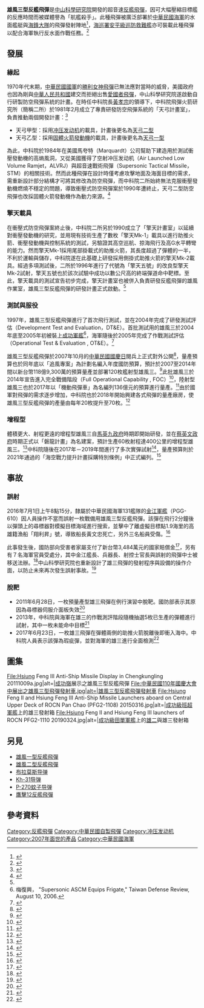 {{NoteTA
|1=zh-hans:航母杀手; zh-tw:航艦殺手;
}}
{{infobox weapon
| name               = 雄風三型反艦飛彈
| image              = File:HF-3 ASCM fired from TEL system.jpg
| image_size         = 300px
| alt                =
| caption            = 陸射型雄風三反艦飛彈
| origin             = {{ROC}}
| type               = 超音速[[反艦飛彈|反艦飛彈]]
<!-- Type selection -->
| is_ranged          = yes
| is_bladed          = 
| is_explosive       = 
| is_artillery       = 
| is_vehicle         = 
| is_missile         = yes
| is_UK              = 
<!-- Service history -->
| service            = 2014年
| used_by            = {{ROCN}}
| wars               = 
<!-- Production history -->
| designer           = [[中山科學研究院|中山科學研究院]]
| design_date        = 1997－2005
| manufacturer       = 
| unit_cost          = 
| production_date    = 
| number             = 
| variants           =
<!-- General specifications -->
| spec_label         = 
| weight             = 1,500公斤<ref name=":研發「空射型雄三飛彈」　打造遠距進擊力！">{{Cite web|title=張誠／研發「空射型雄三飛彈」　打造遠距進擊力！|url=https://forum.ettoday.net/news/1549051|access-date=2022-05-30|author=張誠|date=2019-10-03|publisher=ETtoday雲論|archive-date=2022-06-17|archive-url=https://web.archive.org/web/20220617144945/https://forum.ettoday.net/news/1549051}}</ref>
| length             = 6.1公尺<ref name=":研發「空射型雄三飛彈」　打造遠距進擊力！" />
| part_length        = 
| width              = 
| height             = 
| diameter           = 46公分<ref name=":研發「空射型雄三飛彈」　打造遠距進擊力！" />
| crew               = 
| passengers         =
<!-- Ranged weapon specifications --> 
| cartridge          = 
| cartridge_weight   = 
| caliber            = 
| barrels            = 
| action             = 
| rate               = 
| velocity           = 
| range              = 
| max_range          = 
| feed               = 
| sights             = 
<!-- Artillery specifications -->
| breech             = 
| recoil             = 
| carriage           = 
| elevation          = 
| traverse           = 
<!-- Bladed weapon specifications --> 
| blade_type         = 
| hilt_type          = 
| sheath_type        = 
| head_type          = 
| haft_type          = 
<!-- Explosive specifications --> 
| filling            = 
| filling_weight     = 
| detonation         = 
| yield              = 
<!-- Vehicle/missile specifications -->
| armour             = 
| primary_armament   = 
| secondary_armament = 
| engine             = 固體火箭助推器<br/>液態燃料[[衝壓發動機|衝壓發動機]]
| engine_power       = 
| pw_ratio           = 
| payload_capacity   = 
| transmission       = 
| suspension         = 
| clearance          = 
| fuel_capacity      = 
| vehicle_range      = 150公里<ref>{{Cite web|title=射程400公里增程雄三2023年量產 台灣本島外島部署壓制共軍|url=https://news.ltn.com.tw/news/politics/breakingnews/3801970|access-date=2022-05-30|author=羅添斌|date=2022-01-15|publisher=自由時報|archive-date=2022-01-16|archive-url=https://web.archive.org/web/20220116014711/https://news.ltn.com.tw/news/politics/breakingnews/3801970}}</ref>
| speed              = 2.5[[馬赫|馬赫]]
| guidance           = 慣性導航＋主動雷達導引
| steering           = 
<!-- Missiles only -->
| wingspan           = 
| propellant         = 
| ceiling            = 
| altitude           = 
| depth              = 
| boost              = 
| accuracy           = 
| launch_platform    = [[成功級巡防艦|成功級巡防艦]]<br/>[[錦江級巡邏艦|錦江級巡邏艦]]<br/>[[沱江級巡邏艦|沱江級巡邏艦]]<br/>[[海巡署600噸級巡防艦|安平級巡防救難艦]]<br/>機動飛彈發射車
| transport          =
}}

'''雄風三型反艦飛彈'''是[[中山科學研究院|中山科學研究院]]開發的超音速[[反艦飛彈|反艦飛彈]]，因可大幅壓縮目標艦的反應時間而被媒體譽為「航艦殺手」。此種飛彈被廣泛部署於[[中華民國海軍|中華民國海軍]]的水面艦艇與[[中華民國海軍海鋒大隊|海鋒大隊]]的飛彈發射陣地<ref>{{Cite web |author=朱明 |date=2017-01-09 |title=【獨家】多重阻嚇解放軍　中科院實測天弓、天劍與雄風系列「新三彈」 |url=https://www.upmedia.mg/news_info.php?Type=1&SerialNo=10348 |publisher=上報 |access-date=2022-06-17 |archive-date=2022-06-17 |archive-url=https://web.archive.org/web/20220617144944/https://www.upmedia.mg/news_info.php?Type=1&SerialNo=10348 }}</ref>，[[海洋委員會海巡署|海巡署]][[海巡署600噸級巡防艦|安平級巡防救難艦]]亦可裝載此種飛彈以配合海軍執行反水面作戰任務。<ref name=":600噸級戰時運用暨平戰轉換執行計畫">{{Cite web |author=洪哲政 |date=2021-04-21 |title=海軍海巡擬定「600噸級戰時運用暨平戰轉換執行計畫」 |url=https://udn.com/news/story/10930/5402629 |publisher=聯合新聞網 |archive-url=https://web.archive.org/web/20210424180006/https://udn.com/news/story/10930/5402629 |archive-date=2021-04-24 |access-date=2021-04-21 |dead-url=yes}}</ref>

== 發展 ==
=== 緣起 ===
1970年代末期，[[中華民國國軍|中華民國國軍]]的[[勝利女神飛彈|勝利女神飛彈]]已無法應對當時的威脅，美國政府也因為剛與[[中華人民共和國|中華人民共和國]]建交而拒絕出售[[愛國者飛彈|愛國者飛彈]]，中山科學研究院遂啟動自行研製防空飛彈系統的計畫。在時任中科院長[[黄孝宗|黃孝宗]]的領導下，中科院飛彈火箭研究所（簡稱二所）於1981年2月成立了專責研發防空飛彈系統的「天弓計畫室」，負責推動兩個開發計畫：<ref name=":絕密的毒蝎反擊利器─擎天載具之捶妖計畫">{{Cite journal |author=宮常 |date=2003-09 |title=絕密的毒蝎反擊利器─擎天載具之捶妖計畫 |journal=全球防衛雜誌 |publisher=軍事家—全球防衛雜誌社 |issue=229 |page=62-71}}</ref>
*天弓甲型：採用[[冲压发动机|冲压发动机]]的載具，計畫後更名為[[天弓二型防空飛彈|天弓二型]]
*天弓乙型：採用[[固體燃料火箭|固體火箭發動機]]的載具，計畫後更名為[[天弓一型防空飛彈|天弓一型]]
為此，中科院於1984年在美國馬夸特（Marquardt）公司幫助下建造用於測試衝壓發動機的高熵風洞，又從美國{{tsl|en|Ling-Temco-Vought|4=沃特公司}}獲得了空射冲压发动机（Air Launched Low Volume Ramjet，ALVRJ）與超音速戰術飛彈（Supersonic Tactical Missile，STM）的相關技術。然而此種飛彈在設計時僅考慮攻擊地面及海面目標的需求，需重新設計部分結構才可將其修改為防空飛彈，而中科院二所始終無法克服衝壓發動機燃燒不穩定的問題，導致衝壓式防空飛彈案於1990年遭終止，天弓二型防空飛彈也改採固體火箭發動機作為動力來源。<ref>{{Cite journal |author=高智陽 |date=2007-11 |title=中科院秘密武器—雄三研發秘辛 |url=http://www.diic.com.tw/comment/9611/961101Hsiungfeng3.pdf |journal=全球防衛雜誌 |publisher=軍事家—全球防衛雜誌社 |issue=279 |page=34-38 |archive-url=https://web.archive.org/web/20090902085335/http://www.diic.com.tw/comment/9611/961101Hsiungfeng3.pdf |archive-date=2009-09-02 |access-date=2013-02-18}}</ref>

=== 擎天載具 ===
在衝壓式防空飛彈案終止後，中科院二所另於1990成立了「擎天計畫室」以延續對衝壓發動機的研究，並用現有技術生產了數枚「擎天Mk-1」載具以進行助推火箭、衝壓發動機與控制系統的測試，另驗證其高空巡航、掠海飛行及高G水平轉彎的能力。然而擎天Mk-1採用尾部掛載式的助推火箭，其長度超過了彈體的一半，不利於運輸與儲存，中科院遂在此基礎上研發採用側掛式助推火箭的擎天Mk-2載具。經過多項測試後，二所於1996年進行了代號為「擎天五號」的改良型擎天Mk-2試射，擎天五號也於該次試驗中成功以數公尺高的終端彈道命中靶標。至此，擎天載具的測試宣告初步完成，擎天計畫室也被併入負責研發反艦飛彈的雄風作業室，雄風三型反艦飛彈的研發計畫正式啟動。<ref name=":絕密的毒蝎反擊利器─擎天載具之捶妖計畫" />

=== 測試與服役 ===
1997年，雄風三型反艦飛彈進行了首次飛行測試，並在2004年完成了研發測試評估（Development Test and Evaluation，DT&E）。首批測試用的雄風三於2004年底至2005年初被裝上[[成功號巡防艦|成功軍艦]]<ref>梅復興， "Supersonic ASCM Equips Frigate," Taiwan Defense Review, August 10, 2006.</ref>，海軍隨後於2005年完成了作戰測試評估（Operational Test & Evaluation , OT&E）。<ref>{{Cite web |title=雄風三型超音速反艦飛彈 |url=https://www.ncsist.org.tw/csistdup/products/product.aspx?product_Id=274&catalog=41 |publisher=國家中山科學研究院 |access-date=2022-06-17 |archive-date=2022-03-24 |archive-url=https://web.archive.org/web/20220324185607/https://www.ncsist.org.tw/csistdup/products/product.aspx?product_Id=274&catalog=41 }}</ref>

雄風三型反艦飛彈於2007年10月的[[國慶日_(中華民國)|中華民國國慶日]]閱兵上正式對外公開<ref>{{Cite journal |author= |date=2007-11-01 |title=閱兵重現台北城 同慶操演慶雙十：2007年國慶日國防表演特報 |journal=全球防衛雜誌 |publisher=軍事家—全球防衛雜誌社 |issue=279 |page=24-33}}</ref>，量產預算也於同年底以「追風專案」為計劃名編入年度國防預算，預計於2007至2014年間以新台幣118億9,300萬的預算量產並部署120枚艦射型雄風三。<ref>{{Cite web|title=試射命中靶艦 雄三、弓三將量產|url=https://news.ltn.com.tw/news/politics/paper/835850|access-date=2022-06-03|author=周思宇|date=2014-12-03|publisher=自由時報|archive-date=2022-06-02|archive-url=https://web.archive.org/web/20220602161627/https://news.ltn.com.tw/news/politics/paper/835850}}</ref>此批雄風三於2014年宣告進入完全戰備階段（Full Operational Capability , FOC）<ref>{{Cite web |author=朱明 |date=2014-11-24 |title=完成海軍戰評 雄三飛彈進入完全戰備 |url=https://www.storm.mg/article/22218 |publisher=風傳媒 |access-date=2022-06-17 |archive-date=2022-05-29 |archive-url=https://web.archive.org/web/20220529122909/https://www.storm.mg/article/22218 }}</ref>，陸射型雄風三也於2017年以「機動飛彈車」為名編列136億元的預算進行量產。<ref>{{Cite web |author=洪哲政 |date=2017-11-27 |title=蟠龍彈戰測飛400公里 增程型雄三傳海軍滿意 |url=https://udn.com/news/story/10930/2841437 |url-status=dead |publisher=聯合新聞網 |archive-url=https://web.archive.org/web/20171127014150/https://udn.com/news/story/10930/2841437 |archive-date=2017-11-27}}</ref>由於國軍對飛彈的需求逐步增加，中科院也於2018年開始興建各式飛彈的量產廠房，使雄風三型反艦飛彈的產量由每年20枚提升至70枚。<ref>{{Cite web |date=2022-02-11 |title=立法院議案關係文書 院總第 887 號 政府提案第 17650 號之 3 |url=https://lci.ly.gov.tw/LyLCEW/agenda1/02/pdf/10/05/02/LCEWA01_100502_00175.pdf |format=PDF |publisher=[[中華民國立法院|中華民國立法院]] |archive-url=https://web.archive.org/web/20220427032552/https://lci.ly.gov.tw/LyLCEW/agenda1/02/pdf/10/05/02/LCEWA01_100502_00175.pdf |archive-date=2022-04-27 |access-date=2022-05-29}}</ref>

=== 增程型 ===
體積更大、射程更遠的增程型雄風三自[[馬英九政府|馬英九政府]]時期即開始研發，並在[[蔡英文政府|蔡英文政府]]時期正式以「磐龍計畫」為名建案，預計生產60枚射程達400公里的增程型雄風三。<ref>{{Cite web |author=羅添斌 |date=2017-11-28 |title=中科院執行「磐龍計畫」 雄三射程增至400公里 |url=https://news.ltn.com.tw/news/focus/paper/1155662 |publisher=自由時報 |access-date=2022-06-17 |archive-date=2022-04-22 |archive-url=https://web.archive.org/web/20220422144216/https://news.ltn.com.tw/news/focus/paper/1155662 }}</ref>中科院隨後在2017年－2019年間進行了多次實彈試射<ref>{{Cite web |author=朱明 |date=2019-12-28 |title=2021年雄三增程型超音速反艦飛彈量產及部署　射程北到中國浙江、南到廣東外海 |url=https://www.upmedia.mg/news_info.php?Type=1&SerialNo=78346 |publisher=上報 |access-date=2022-06-17 |archive-date=2022-06-17 |archive-url=https://web.archive.org/web/20220617144944/https://www.upmedia.mg/news_info.php?Type=1&SerialNo=78346 }}</ref>，量產預算則於2021年通過的「海空戰力提升計畫採購特別條例」中正式編列。<ref>{{Cite web |author=洪哲政 |date=2022-04-20 |title=國防部證實「磐龍」反艦飛彈將服役 「雄昇」有兩款 |url=https://udn.com/news/story/10930/6254216 |publisher=聯合新聞網 |access-date=2022-06-17 |archive-date=2022-06-05 |archive-url=https://web.archive.org/web/20220605190900/https://udn.com/news/story/10930/6254216 }}</ref>

== 事故 ==
=== 誤射 ===
{{main|雄風三型反艦飛彈誤射事件}}
2016年7月1日上午8點15分，隸屬於中華民國海軍131艦隊的[[錦江級巡邏艦|金江軍艦]]（PGG-610）因人員操作不當而誤射一枚戰備用雄風三型反艦飛彈。該彈在飛行2分鐘後以彈頭上的尋標器對模擬目標海域進行搜索，並擊中了離虛擬目標點1.9海里的高雄籍漁船「翔利昇」號，導致船長黃文忠死亡，另外三名船員受傷。<ref>{{Cite web|title=林全證實 海軍飛彈誤射擊中漁船造成一死三傷|url=http://www.storm.mg/article/136788|access-date=2016-07-01|author=尹俞歡|date=2016-07-01|publisher=[[風傳媒|風傳媒]]|archive-url=https://web.archive.org/web/20160702140921/http://www.storm.mg/article/136788|archive-date=2016-07-02|dead-url=no}}</ref>

此事發生後，國防部向受害者家屬支付了新台幣3,484萬元的國家賠償金<ref>{{Cite web|title=雄三飛彈誤射 受害者獲國賠3,484萬|url=https://newtalk.tw/news/view/2016-11-16/79149|access-date=2022-05-30|author=李蘇竣|date=2016-11-16|publisher=新頭殼newtalk|archive-date=2022-05-30|archive-url=https://web.archive.org/web/20220530063111/https://newtalk.tw/news/view/2016-11-16/79149}}</ref>，另有有７名海軍官員受處分，其中金江艦長、兵器長、射控士官長與誤射的飛彈中士被移送法辦。<ref>{{Cite web|title=誤射雄三飛彈懲處名單　七人記過|url=http://www.appledaily.com.tw/realtimenews/article/recommend/20160701/899005/%E8%AA%A4%E5%B0%84%E9%9B%84%E4%B8%89%E9%A3%9B%E5%BD%88%E6%87%B2%E8%99%95%E5%90%8D%E5%96%AE%E3%80%80%E4%B8%83%E4%BA%BA%E8%A8%98%E9%81%8E|access-date=2016-07-01|author=王勇超|date=2016-07-01|publisher=蘋果新聞網|archive-url=https://web.archive.org/web/20160706214143/http://www.appledaily.com.tw/realtimenews/article/recommend/20160701/899005/%E8%AA%A4%E5%B0%84%E9%9B%84%E4%B8%89%E9%A3%9B%E5%BD%88%E6%87%B2%E8%99%95%E5%90%8D%E5%96%AE%E3%80%80%E4%B8%83%E4%BA%BA%E8%A8%98%E9%81%8E|archive-date=2016-07-06|dead-url=yes}}</ref>中山科學研究院也重新設計了雄三飛彈的發射程序與設備的操作介面，以防止未來再次發生誤射事故。<ref>{{Cite web|title=避免雄三誤射再發生 擬增發射密碼程序|url=http://www.cna.com.tw/news/firstnews/201607245013-1.aspx|accessdate=2016-07-24|author=呂欣憓|date=2016-07-24|publisher=中央通訊社|archive-url=https://web.archive.org/web/20160725141020/http://www.cna.com.tw/news/firstnews/201607245013-1.aspx|archive-date=2016-07-25|dead-url=no}}</ref>

=== 脫靶 ===
*2011年6月28日，一枚預量產型雄三飛彈在例行演習中脫靶。國防部表示其原因為尋標器伺服介面板失效<ref>{{Cite web|title=雄三失效 國防部：尋標器問題|url=https://www.taiwannews.com.tw/ch/news/1637946|access-date=2022-05-29|author=曾依璇|date=2011-06-28|publisher=中央通訊社|archive-date=2022-06-17|archive-url=https://web.archive.org/web/20220617144946/https://www.taiwannews.com.tw/ch/news/1637946}}</ref>
*2013年，中科院與海軍在雄三的作戰測評階段隨機抽選5枚已生產的彈體進行試射，其中一枚未能命中目標<ref>{{Cite web|title=完成海軍戰評 雄三飛彈進入完全戰備|url=https://www.storm.mg/article/22218|access-date=2022-05-29|author=朱明|date=2014-11-24|publisher=風傳媒|archive-date=2022-05-29|archive-url=https://web.archive.org/web/20220529122909/https://www.storm.mg/article/22218}}</ref>
*2017年6月23日，一枚雄三飛彈在彈體兩側的助推火箭脫離後即衝入海中。中科院人員表示該彈為瑕疵彈，並對海軍的雄三進行全面檢測<ref>{{Cite web|title=雄三飛彈射擊凸槌 軍方要求檢討缺失|url=https://news.ltn.com.tw/news/politics/breakingnews/2140984|access-date=2022-05-29|author=羅添斌|date=2017-07-23|publisher=自由時報|archive-date=2021-03-10|archive-url=https://web.archive.org/web/20210310144502/https://news.ltn.com.tw/news/politics/breakingnews/2140984}}</ref>

== 圖集 ==
<gallery widths="180" heights="150">
File:Hsiung Feng III Anti-Ship Missile Display in Chengkungling 20111009a.jpg|alt=|[[成功嶺|成功嶺]]展示之雄風三型反艦飛彈
File:中華民國110年國慶大會中展出之雄風三型飛彈發射車.jpg|alt=|雄風三型反艦飛彈發射車
File:Hsiung Feng II and Hsiung Feng III Anti-Ship Missile Launchers aboard on Central Upper Deck of ROCN Pan Chao (PFG2-1108) 20150316.jpg|alt=|[[成功級巡防艦|成功級]][[班超號巡防艦|班超軍艦]]上的雄三發射箱
File:Hsiung Feng II and Hsiung Feng III launchers of ROCN PFG2-1110 20190324.jpg|alt=|[[成功級巡防艦|成功級]][[田單號巡防艦|田單軍艦]]上的[[雄風二型反艦飛彈|雄二]]與雄三發射箱
</gallery>

== 另見 ==
*[[雄風一型反艦飛彈|雄風一型反艦飛彈]]
*[[雄風二型反艦飛彈|雄風二型反艦飛彈]]
*[[布拉莫斯导弹|布拉莫斯导弹]]
*[[Kh-31导弹|Kh-31导弹]]
*[[P-270蚊子导弹|P-270蚊子导弹]]
*[[鷹擊12反艦飛彈|鷹擊12反艦飛彈]]

== 參考資料 ==
{{reflist|2}}

{{中華民國自製飛彈}}
{{中華民國國防工業}}

[[Category:反艦飛彈|Category:反艦飛彈]]
[[Category:中華民國自製飛彈|Category:中華民國自製飛彈]]
[[Category:冲压发动机|Category:冲压发动机]]
[[Category:2007年面世的產品|Category:2007年面世的產品]]
[[Category:中華民國海軍|Category:中華民國海軍]]